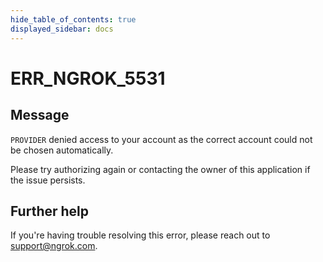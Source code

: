 ```yaml
---
hide_table_of_contents: true
displayed_sidebar: docs
---
```



# ERR_NGROK_5531

## Message

`PROVIDER` denied access to your account as the correct account could not be chosen automatically.

Please try authorizing again or contacting the owner of this application if the issue persists.

<ErrorDetails error="err_ngrok_5531" />

## Further help

If you're having trouble resolving this error, please reach out to [support@ngrok.com](mailto:support@ngrok.com?subject=Help%20with%20ERR_NGROK_5531).

